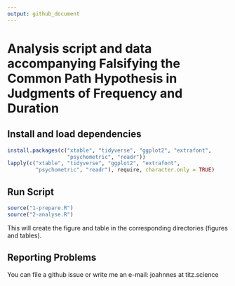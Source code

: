 ```yaml
---
output: github_document
---
```


# Analysis script and data accompanying Falsifying the Common Path Hypothesis in Judgments of Frequency and Duration

## Install and load dependencies

```r
install.packages(c("xtable", "tidyverse", "ggplot2", "extrafont",
                   "psychometric", "readr"))
lapply(c("xtable", "tidyverse", "ggplot2", "extrafont",
         "psychometric", "readr"), require, character.only = TRUE)
```

## Run Script

```r
source("1-prepare.R")
source("2-analyse.R")
```

This will create the figure and table in the corresponding directories (figures and tables).

## Reporting Problems

You can file a github issue or write me an e-mail: joahnnes at titz.science